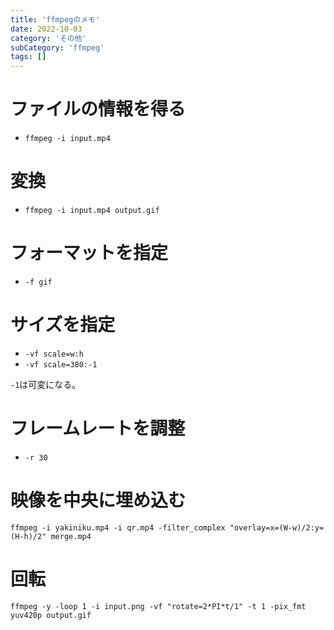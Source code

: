 ```yaml
---
title: 'ffmpegのメモ'
date: 2022-10-03
category: 'その他'
subCategory: 'ffmpeg'
tags: []
---
```


# ファイルの情報を得る

- `ffmpeg -i input.mp4`

# 変換

- `ffmpeg -i input.mp4 output.gif`

# フォーマットを指定

- `-f gif`

# サイズを指定

- `-vf scale=w:h`
- `-vf scale=380:-1`

`-1`は可変になる。

# フレームレートを調整

- `-r 30`

# 映像を中央に埋め込む
`ffmpeg -i yakiniku.mp4 -i qr.mp4 -filter_complex "overlay=x=(W-w)/2:y=(H-h)/2" merge.mp4`

# 回転
`ffmpeg -y -loop 1 -i input.png -vf "rotate=2*PI*t/1" -t 1 -pix_fmt yuv420p output.gif`
